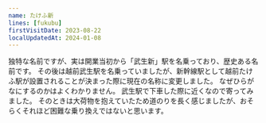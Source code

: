 ```yaml
---
name: たけふ新
lines: [fukubu]
firstVisitDate: 2023-08-22
localUpdatedAt: 2024-01-08
---
```



独特な名前ですが、実は開業当初から「武生新」駅を名乗っており、歴史ある名前です。
その後は越前武生駅を名乗っていましたが、新幹線駅として越前たけふ駅が設置されることが決まった際に現在の名称に変更しました。
なぜひらがなにするのかはよくわかりません。
<AutoStationLink slug="takefu">武生</AutoStationLink>駅で下車した際に近くなので寄ってみました。
そのときは大荷物を抱えていたため道のりを長く感じましたが、おそらくそれほど困難な乗り換えではないと思います。
